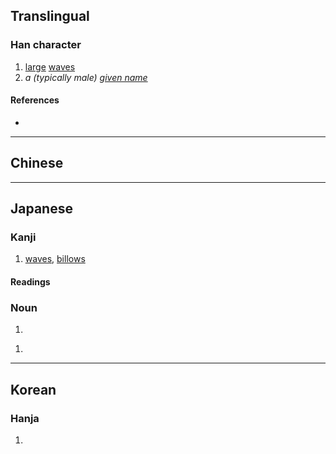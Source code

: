 {{character info/new}}
{{also|濤}}
==Translingual==

===Han character===
{{Han char|rn=85|rad=水|as=07|sn=10|four=|canj=EQKI|ids=⿰氵寿}}

# [[large]] [[wave]]s
# ''a (typically male) [[given name]]''

====References====
* {{Han ref|kx=0627.311|hdz=31618.110|uh=6D9B|ud=28059}}

----

==Chinese==
{{zh-see|濤}}

----

==Japanese==

===Kanji===
{{ja-kanji|grade=|rs=水07}}
# [[wave]]s, [[billow]]s

====Readings====
{{ja-readings
|goon=どう<だう
|kanon=とう<たう
|kun=なみ-, おおなみ-<おほなみ-
}}

===Noun===
{{ja-noun|なみ}}
# {{alternative form of|lang=ja|波||[[wave]]}}

{{ja-noun|おおなみ|hhira=おほなみ}}
# {{alternative spelling of|lang=ja|大波||[[billow]], [[surge]]}}

----

==Korean==

===Hanja===
{{ko-hanja|hangeul=도|eumhun=물결|rv=|mr=|y=}}

# {{defn|lang=ko|sort=水07}}